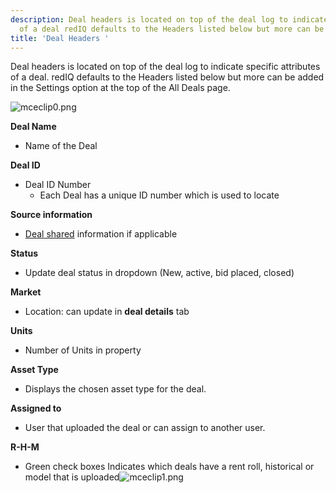 ```yaml
---
description: Deal headers is located on top of the deal log to indicate specific attributes
  of a deal redIQ defaults to the Headers listed below but more can be added in ...
title: 'Deal Headers '
---
```


Deal headers is located on top of the deal log to indicate specific attributes of a deal. redIQ defaults to the Headers listed below but more can be added in the Settings option at the top of the All Deals page.


<Frame caption="Table displaying deal information, including name, ID, status, market, units, and dates.">
  <img src="/images/rediq/27c8c546c53e0c8eb690fe60a33b4badc78ec05a.png" alt="mceclip0.png" />
</Frame>


**Deal Name**


* Name of the Deal


**Deal ID**


* Deal ID Number
	+ Each Deal has a unique ID number which is used to locate


**Source information**


* [Deal shared](share-deal) information if applicable


**Status**


* Update deal status in dropdown (New, active, bid placed, closed)


**Market**


* Location: can update in **deal details** tab


**Units**


* Number of Units in property


**Asset Type**


* Displays the chosen asset type for the deal.


**Assigned to**


* User that uploaded the deal or can assign to another user.


**R-H-M**


* Green check boxes Indicates which deals have a rent roll, historical or model that is uploaded![mceclip1.png](/images/rediq/e44fbca945d6efa9875379daf3f959367e8ed489.png)